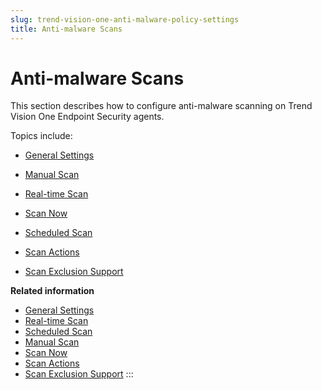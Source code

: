 ```yaml
---
slug: trend-vision-one-anti-malware-policy-settings
title: Anti-malware Scans
---
```

# Anti-malware Scans

This section describes how to configure anti-malware scanning on Trend Vision One Endpoint Security agents.

Topics include:

- [General Settings](scan-method-types.mdx)

- [Manual Scan](manual-scan.mdx)

- [Real-time Scan](real-time-scan-epp.mdx)

- [Scan Now](scan-now.mdx)

- [Scheduled Scan](scheduled-scan.mdx)

- [Scan Actions](scan-actions-define.mdx)

- [Scan Exclusion Support](scan-exclusion-support.mdx)

**Related information**

- [General Settings](scan-method-types.mdx)
- [Real-time Scan](real-time-scan-epp.mdx)
- [Scheduled Scan](scheduled-scan.mdx)
- [Manual Scan](manual-scan.mdx)
- [Scan Now](scan-now.mdx)
- [Scan Actions](scan-actions-define.mdx)
- [Scan Exclusion Support](scan-exclusion-support.mdx)
:::
